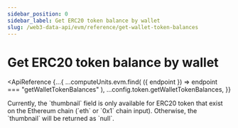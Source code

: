 ```yaml
---
sidebar_position: 0
sidebar_label: Get ERC20 token balance by wallet
slug: /web3-data-api/evm/reference/get-wallet-token-balances
---
```



# Get ERC20 token balance by wallet

<ApiReference
  {...{
    ...computeUnits.evm.find(
      ({ endpoint }) => endpoint === "getWalletTokenBalances"
    ),
    ...config.token.getWalletTokenBalances,
  }}
>
  <Admonition type="info" icon="💡" title="Thumbnail ONLY for ETH">
    <ReactMarkdown>
      Currently, the `thumbnail` field is only available for ERC20 token that
      exist on the Ethereum chain (`eth` or `0x1` chain input). Otherwise, the
      `thumbnail` will be returned as `null`.
    </ReactMarkdown>
  </Admonition>
</ApiReference>
